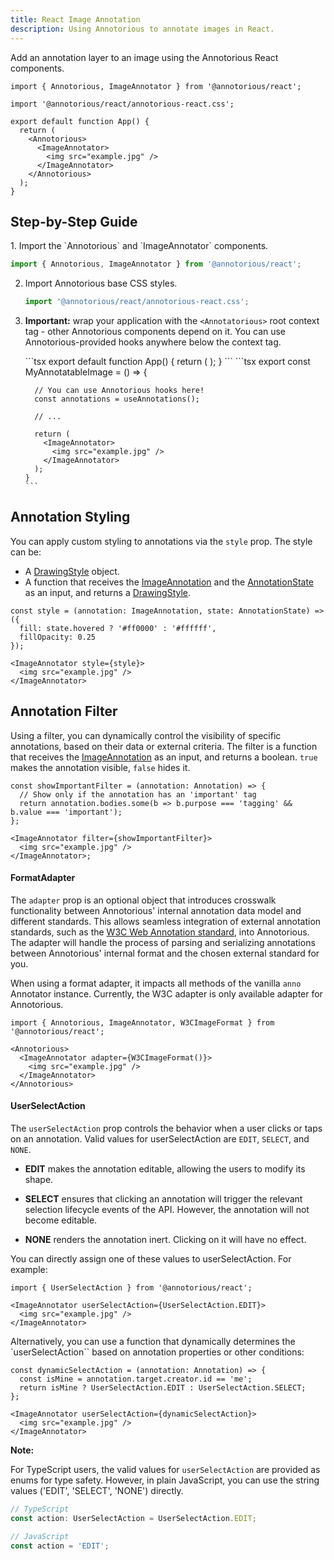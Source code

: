 ```yaml
---
title: React Image Annotation
description: Using Annotorious to annotate images in React.
---
```


Add an annotation layer to an image using the Annotorious React components. 

```tsx
import { Annotorious, ImageAnnotator } from '@annotorious/react';

import '@annotorious/react/annotorious-react.css';

export default function App() {
  return (
    <Annotorious>
      <ImageAnnotator>
        <img src="example.jpg" />
      </ImageAnnotator>
    </Annotorious>
  );
}
```

## Step-by-Step Guide

<Steps>
1. Import the `Annotorious` and `ImageAnnotator` components.

   ```ts
   import { Annotorious, ImageAnnotator } from '@annotorious/react';
   ```

2. Import Annotorious base CSS styles.

   ```ts
   import '@annotorious/react/annotorious-react.css';
   ```

3. __Important:__ wrap your application with the `<Annotatorious>` root context tag -
   other Annotorious components depend on it. You can use Annotorious-provided hooks 
   anywhere below the context tag.

   <Tabs>
     <TabItem label="App.tsx">
       ```tsx
       export default function App() {
         return (
           <Annotorious>
             <MyAnnotatableImage />
           </Annotorious>
         );
       }
       ```
     </TabItem>
     
     <TabItem label="MyAnnotatableImage.tsx">
       ```tsx
       export const MyAnnotatableImage = () => {

         // You can use Annotorious hooks here!
         const annotations = useAnnotations();

         // ...

         return (
           <ImageAnnotator>
             <img src="example.jpg" />
           </ImageAnnotator>
         );
       }
       ```
     </TabItem>
   </Tabs>
</Steps>

## Annotation Styling

You can apply custom styling to annotations via the `style` prop. The style can 
be:
- A [DrawingStyle](/api-referece/drawing-style) object.
- A function that receives the [ImageAnnotation](/api-reference/image-annotation) and
  the [AnnotationState](/api-reference/annotation-state) as an input, and returns
  a [DrawingStyle](/api-referece/drawing-style).

```tsx
const style = (annotation: ImageAnnotation, state: AnnotationState) => ({
  fill: state.hovered ? '#ff0000' : '#ffffff',
  fillOpacity: 0.25
});

<ImageAnnotator style={style}>
  <img src="example.jpg" />
</ImageAnnotator>
```

## Annotation Filter

Using a filter, you can dynamically control the visibility of specific annotations,
based on their data or external criteria. The filter is a function that receives 
the [ImageAnnotation](/api-reference/image-annotation) as an input, and returns a boolean. 
`true` makes the annotation visible, `false` hides it.

```tsx
const showImportantFilter = (annotation: Annotation) => {
  // Show only if the annotation has an 'important' tag
  return annotation.bodies.some(b => b.purpose === 'tagging' && b.value === 'important');
};

<ImageAnnotator filter={showImportantFilter}>
  <img src="example.jpg" />
</ImageAnnotator>;
```

#### FormatAdapter

The `adapter` prop is an optional object that introduces crosswalk functionality between Annotorious' internal annotation data model and different standards. This allows seamless integration of external annotation standards, such as the [W3C Web Annotation standard](https://www.w3.org/TR/annotation-model/), into Annotorious. The adapter will handle the process of parsing and serializing annotations between Annotorious' internal format and the chosen external standard for you. 

When using a format adapter, it impacts all methods of the vanilla `anno` Annotator instance. Currently, the W3C adapter is only available adapter for Annotorious.

```tsx
import { Annotorious, ImageAnnotator, W3CImageFormat } from '@annotorious/react';

<Annotorious>
  <ImageAnnotator adapter={W3CImageFormat()}>
    <img src="example.jpg" />
  </ImageAnnotator>
</Annotorious>

```



#### UserSelectAction

The `userSelectAction` prop controls the behavior when a user clicks or taps on an annotation. Valid values for userSelectAction are `EDIT`, `SELECT`, and `NONE`.

- __EDIT__ makes the annotation editable, allowing the users to modify its shape.

- __SELECT__ ensures that clicking an annotation will trigger the relevant selection lifecycle events of the API. However, the annotation will not become editable.

- __NONE__ renders the annotation inert. Clicking on it will have no effect.

You can directly assign one of these values to userSelectAction. For example:

```tsx
import { UserSelectAction } from '@annotorious/react'; 

<ImageAnnotator userSelectAction={UserSelectAction.EDIT}>
  <img src="example.jpg" />
</ImageAnnotator>
```

Alternatively, you can use a function that dynamically determines the `userSelectAction`` based on annotation properties or other conditions:

```tsx
const dynamicSelectAction = (annotation: Annotation) => {
  const isMine = annotation.target.creator.id == 'me';
  return isMine ? UserSelectAction.EDIT : UserSelectAction.SELECT;
};

<ImageAnnotator userSelectAction={dynamicSelectAction}>
  <img src="example.jpg" />
</ImageAnnotator>
```

__Note:__

For TypeScript users, the valid values for `userSelectAction` are provided as enums for type safety. However, in plain JavaScript, you can use the string values ('EDIT', 'SELECT', 'NONE') directly.

```ts 
// TypeScript
const action: UserSelectAction = UserSelectAction.EDIT;

// JavaScript
const action = 'EDIT';
```

